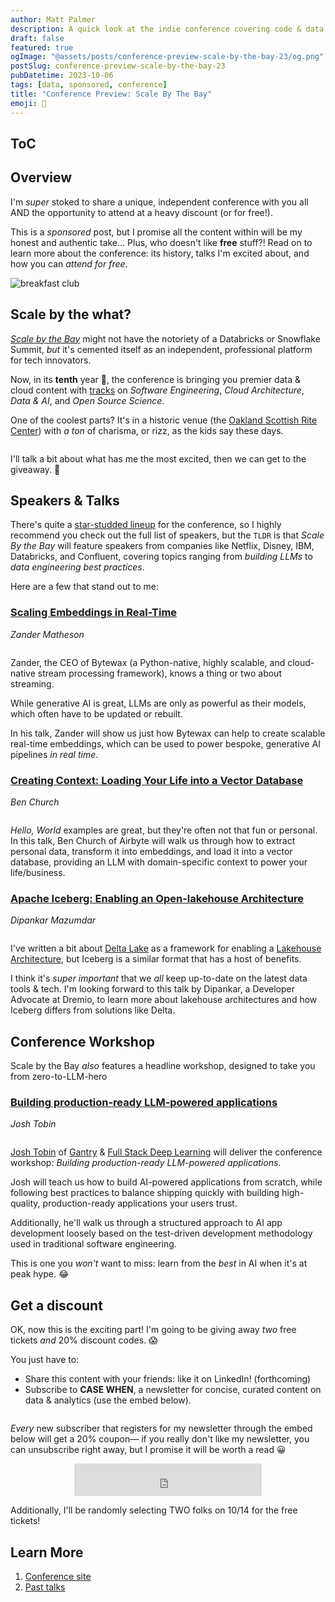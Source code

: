 ```yaml
---
author: Matt Palmer
description: A quick look at the indie conference covering code & data in the age of AI.
draft: false
featured: true
ogImage: "@assets/posts/conference-preview-scale-by-the-bay-23/og.png"
postSlug: conference-preview-scale-by-the-bay-23
pubDatetime: 2023-10-06
tags: [data, sponsored, conference]
title: "Conference Preview: Scale By The Bay"
emoji: 🌉
---
```



## ToC

## Overview

I'm _super_ stoked to share a unique, independent conference with you all AND the opportunity to attend at a heavy discount (or for free!).

This is a _sponsored_ post, but I promise all the content within will be my honest and authentic take... Plus, who doesn't like **free** stuff?! Read on to learn more about the conference: its history, talks I'm excited about, and how you can _attend for free_.

![breakfast club](../../assets/posts/conference-preview-scale-by-the-bay-23/breakfast-club.gif)

## Scale by the what?

[_Scale by the Bay_](https://www.scale.bythebay.io/) might not have the notoriety of a Databricks or Snowflake Summit, _but_ it's cemented itself as an independent, professional platform for tech innovators.

Now, in its **tenth** year 🤯, the conference is bringing you premier data & cloud content with [tracks](https://www.scale.bythebay.io/about) on _Software Engineering_, _Cloud Architecture_, _Data & AI_, and _Open Source Science_.

One of the coolest parts? It's in a historic venue (the [Oakland Scottish Rite Center](https://oaklandscottishrite.com/)) with _a ton_ of charisma, or rizz, as the kids say these days.

<div class="mx-auto w-3/4">
  <img src={scottish_rite_center.src} alt=""></img>
</div>

I'll talk a bit about what has me the most excited, then we can get to the giveaway. 🤑

## Speakers & Talks

There's quite a [star-studded lineup](https://www.scale.bythebay.io/speakers) for the conference, so I highly recommend you check out the full list of speakers, but the `TLDR` is that _Scale By the Bay_ will feature speakers from companies like Netflix, Disney, IBM, Databricks, and Confluent, covering topics ranging from _building LLMs_ to _data engineering best practices_.

Here are a few that stand out to me:

### [Scaling Embeddings in Real-Time](https://www.scale.bythebay.io/post/zander-matheson-scaling-embeddings-in-real-time)

_Zander Matheson_

<div class="mx-auto w-1/4">
  <img src={zander.src} alt=""></img>
</div>

Zander, the CEO of Bytewax (a Python-native, highly scalable, and cloud-native stream processing framework), knows a thing or two about streaming.

While generative AI is great, LLMs are only as powerful as their models, which often have to be updated or rebuilt.

In his talk, Zander will show us just how Bytewax can help to create scalable real-time embeddings, which can be used to power bespoke, generative AI pipelines _in real time_.

### [Creating Context: Loading Your Life into a Vector Database](https://www.scale.bythebay.io/post/ben-church-creating-context-loading-your-life-into-a-vector-database)

_Ben Church_

<div class="mx-auto w-1/4">
  <img src={ben.src} alt=""></img>
</div>

_Hello, World_ examples are great, but they're often not that fun or personal. In this talk, Ben Church of Airbyte will walk us through how to extract personal data, transform it into embeddings, and load it into a vector database, providing an LLM with domain-specific context to power your life/business.

### [Apache Iceberg: Enabling an Open-lakehouse Architecture](https://www.scale.bythebay.io/post/dipankar-mazumdar-apache-iceberg-enabling-an-open-lakehouse-architecture-for-large-scale-analytics)

_Dipankar Mazumdar_

<div class="mx-auto w-1/4">
  <img src={dipankar.src} alt=""></img>
</div>

I've written a bit about [Delta Lake](https://mattpalmer.io../../assets/posts/what-is-delta/) as a framework for enabling a [Lakehouse Architecture](https://docs.google.com/viewer?url=https://www.cidrdb.org/cidr2021/papers/cidr2021_paper17.pdf), but Iceberg is a similar format that has a host of benefits.

I think it's _super important_ that we _all_ keep up-to-date on the latest data tools & tech. I'm looking forward to this talk by Dipankar, a Developer Advocate at Dremio, to learn more about lakehouse architectures and how Iceberg differs from solutions like Delta.

## Conference Workshop

Scale by the Bay _also_ features a headline workshop, designed to take you from zero-to-LLM-hero

### [Building production-ready LLM-powered applications](https://www.scale.bythebay.io/llm-workshop)

_Josh Tobin_

<div class="mx-auto w-1/4">
  <img src={josh.src} alt=""></img>
</div>

[Josh Tobin](https://www.linkedin.com/in/josh-tobin-4b3b10a9) of [Gantry](https://www.gantry.io/) & [Full Stack Deep Learning](https://fullstackdeeplearning.com/) will deliver the conference workshop: _Building production-ready LLM-powered applications_.

Josh will teach us how to build AI-powered applications from scratch, while following best practices to balance shipping quickly with building high-quality, production-ready applications your users trust.

Additionally, he'll walk us through a structured approach to AI app development loosely based on the test-driven development methodology used in traditional software engineering.

This is one you _won't_ want to miss: learn from the _best_ in AI when it's at peak hype. 😂

## Get a discount

OK, now this is the exciting part! I'm going to be giving away _two_ free tickets _and_ 20% discount codes. 😱

You just have to:

- Share this content with your friends: like it on LinkedIn! (forthcoming)
- Subscribe to **CASE WHEN**, a newsletter for concise, curated content on data & analytics (use the embed below).

<div class="mx-auto w-3/4">
  <img src={casewhen.src} alt=""></img>
</div>

_Every_ new subscriber that registers for my newsletter through the embed below will get a 20% coupon— if you really don't like my newsletter, you can unsubscribe right away, but I promise it will be worth a read 😀

<div align="center">
  <iframe
    src="https://embeds.beehiiv.com/5e6a5a7a-87ec-40a9-943a-0b1e412196fd?slim=true"
    data-test-id="beehiiv-embed"
    height="52"
    frameborder="0"
    scrolling="no"
    style="margin: 0; border-radius: 0px !important; background-color: transparent;"
  ></iframe>
</div>

Additionally, I'll be randomly selecting TWO folks on 10/14 for the free tickets!

## Learn More

1. [Conference site](https://scale.bythebay.io)
2. [Past talks](https://www.youtube.com/channel/UCKvhw2CPR-0S4XZ1bNlihnw)

<script
  type="text/javascript"
  async
  src="https://embeds.beehiiv.com/attribution.js"
></script>
